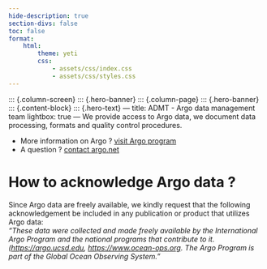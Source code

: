 ```yaml
---
hide-description: true
section-divs: false
toc: false
format:
    html:
        theme: yeti
        css:
            - assets/css/index.css
            - assets/css/styles.css
---
```

::: {.column-screen}
::: {.hero-banner}
::: {.column-page}
::: {.hero-banner}
::: {.content-block}
::: {.hero-text}
---
title: ADMT - Argo data management team
lightbox: true
---
We provide access to Argo data, we document data processing, formats and quality control procedures.

- More information on Argo ? [visit Argo program](https://argo.ucsd.edu/)<br>
- A question ? [contact argo.net](mailto:support@argo.net)<br>


# How to acknowledge Argo data ?
Since Argo data are freely available, we kindly request that the following acknowledgement be included in any publication or product that utilizes Argo data:  
*"These data were collected and made freely available by the International Argo Program and the national programs that contribute to it. ([https://argo.ucsd.edu](https://argo.ucsd.edu), [https://www.ocean-ops.org](https://www.ocean-ops.org). The Argo Program is part of the Global Ocean Observing System."*




